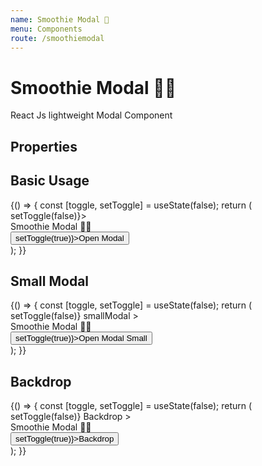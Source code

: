 ```yaml
---
name: Smoothie Modal 🦄
menu: Components
route: /smoothiemodal
---
```



# Smoothie Modal 🦄🦄

React Js lightweight Modal Component

## Properties

<Props of={Smoothie} />

## Basic Usage

<Playground>
  {() => {
    const [toggle, setToggle] = useState(false);
    return (
      <div style={{ margin: "30px" }}>
        <SmoothieModal isShow={toggle} handleClose={() => setToggle(false)}>
          <div style={{ marginTop: "50px", textAlign: "center" }}>
            Smoothie Modal 🦄🦄
          </div>
        </SmoothieModal>
        <Button onClick={() => setToggle(true)}>Open Modal</Button>
      </div>
    );
  }}
</Playground>

## Small Modal

<Playground>
  {() => {
    const [toggle, setToggle] = useState(false);
    return (
      <div style={{ margin: "30px" }}>
        <SmoothieModal
          isShow={toggle}
          handleClose={() => setToggle(false)}
          smallModal
        >
          <div style={{ marginTop: "50px", textAlign: "center" }}>
            Smoothie Modal 🦄🦄
          </div>
        </SmoothieModal>
        <Button onClick={() => setToggle(true)}>Open Modal Small</Button>
      </div>
    );
  }}
</Playground>

## Backdrop

<Playground>
  {() => {
    const [toggle, setToggle] = useState(false);
    return (
      <div style={{ margin: "30px" }}>
        <SmoothieModal
          isShow={toggle}
          handleClose={() => setToggle(false)}
          Backdrop
        >
          <div style={{ marginTop: "50px", textAlign: "center" }}>
            Smoothie Modal 🦄🦄
          </div>
        </SmoothieModal>
        <Button onClick={() => setToggle(true)}>Backdrop</Button>
      </div>
    );
  }}
</Playground>
